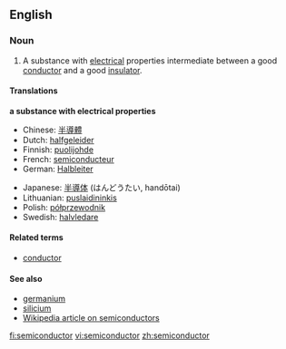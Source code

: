 ==English==

===Noun===
{{en-noun}}

#{{physics}} A substance with [[electrical]] properties intermediate between a good [[conductor]] and a good [[insulator]].

====Translations====
'''a substance with electrical properties'''
{{top}}
*Chinese: [[半導體]]
*Dutch: [[halfgeleider]] {{m}}
*Finnish: [[puolijohde]]
*French: [[semiconducteur]] {{m}}
*German: [[Halbleiter]] {{m}}
{{mid}}
*Japanese: [[半導体]] (はんどうたい, handōtai)
*Lithuanian: [[puslaidininkis]] {{m}}
*Polish: [[półprzewodnik]] {{m}}
*Swedish: [[halvledare]] {{c}}
{{bottom}}

====Related terms====
*[[conductor]]

====See also====
*[[germanium]]
*[[silicium]]
*[[w:Semiconductor|Wikipedia article on semiconductors]]

[[fi:semiconductor]]
[[vi:semiconductor]]
[[zh:semiconductor]]